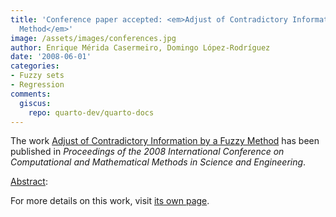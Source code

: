 ```yaml
---
title: 'Conference paper accepted: <em>Adjust of Contradictory Information by a Fuzzy
  Method</em>'
image: /assets/images/conferences.jpg
author: Enrique Mérida Casermeiro, Domingo López-Rodríguez
date: '2008-06-01'
categories:
- Fuzzy sets
- Regression
comments:
  giscus:
    repo: quarto-dev/quarto-docs
---
```


The work <u>Adjust of Contradictory Information by a Fuzzy Method</u> has been published in <em><em>Proceedings of the 2008 International Conference on Computational and Mathematical Methods in Science and Engineering</em></em>.

<u>Abstract</u>:








For more details on this work, visit <a href='/publications/conferences/2008-cmmse'>its own page</a>.
